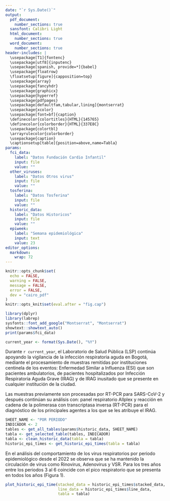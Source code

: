 ```yaml
---
date: "`r Sys.Date()`"
output:
  pdf_document: 
    number_sections: true
  sansfont: Calibri Light
  html_document:
    number_sections: true
  word_document: 
    number_sections: true
header-includes: |
  \usepackage[T1]{fontenc}
  \usepackage[utf8]{inputenc}
  \usepackage[spanish, provide=*]{babel}
  \usepackage{floatrow}
  \floatsetup[figure]{capposition=top}
  \usepackage{array}
  \usepackage{fancyhdr}
  \usepackage{graphicx}
  \usepackage{hyperref}
  \usepackage{pdfpages}
  \usepackage[defaultfam,tabular,lining]{montserrat}
  \usepackage{xcolor}
  \usepackage[font=bf]{caption}
  \definecolor{colortitles}{HTML}{145765}
  \definecolor{colorborder}{HTML}{337E8C}
  \usepackage{colortbl}
  \arrayrulecolor{colorborder}
  \usepackage{caption}
  \captionsetup[table]{position=above,name=Tabla}
params:
  fci_data:
    label: "Datos Fundación Cardio Infantil"
    input: file
    value: ""
  other_viruses:
    label: "Datos Otros virus"
    input: file
    value: ""
  tosferina:
    label: "Datos Tosferina"
    input: file
    value: ""
  historic_data:
    label: "Datos Historicos"
    input: file
    value: ""
  epiweek:
    label: "Semana epidemiológica"
    input: text
    value: 23
editor_options: 
  markdown: 
    wrap: 72
---
```


```r
knitr::opts_chunk$set(
  echo = FALSE,
  warning = FALSE,
  message = FALSE,
  error = FALSE,
  dev = "cairo_pdf"
)
knitr::opts_knit$set(eval.after = "fig.cap")

library(dplyr)
library(labrep)
sysfonts::font_add_google("Montserrat", "Montserrat")
showtext::showtext_auto()
print(params$fci_data)
```

```{=tex}
\fontsize{11.5}{13}
\fontseries{c}
\selectfont
```

\includepdf[pages={1}]{cover.pdf}

```{=tex}
\begin{center}
{\color{colortitles} Alcalde Mayor de Bogotá\\}
Carlos Fernando Galán Pachón\\~\\


{\color{colortitles} Secretario Distrital de Salud\\}
Gerson Orlando Bermont Galavis\\~\\


{\color{colortitles} Subsecretario de Salud Pública\\}
Manuel Alfredo González Mayorga\\[0.4in]


{\color{colortitles} Coordinación general del documento\\~\\}


{\color{colortitles} Directora de Epidemiología, Análisis y Gestión de\\ 
Políticas de Salud Colectiva\\}
Diane Moyano Romero\\~\\


{\color{colortitles} Subdirectora de Vigilancia en Salud Pública\\}
Sol Yiber Beltran Aguilera\\[0.5in]


{\color{colortitles} Autor\\~\\}
{\color{colortitles} Laboratorio de Salud Pública\\}
Sandra Liliana Gómez Bautista\\
Paula Andrea Borda Osuna\\[0.6in]


{\color{colortitles} Coordinación Editorial\\~\\}

{\color{colortitles} Oficina Asesora de Comunicaciones en Salud\\}
María Juliana Silva Amado\\~\\


{\color{colortitles} Corrección de estilo\\}
José Aldemar Garzón González\\~\\


{\color{colortitles} Diseño y diagramación\\}
Harol Giovanny León Niampira\\~\\


{\color{colortitles} Fotografía portada\\}
www.saludcapital.gov.co\\~\\


{\color{colortitles}
Secretaría Distrital de Salud\\
Carrera 32 No. 12-81\\
Conmutador: 364 9090\\
Bogotá, D. C. - 2024\\
www.saludcapital.gov.co\\}
\end{center}
```
```{=tex}
\pagenumbering{gobble}
\pagenumbering{arabic}
```
\newpage

```{=tex}
\begin{flushleft}
{\color{colortitles} \section{Virus respiratorios}}
\end{flushleft}
```

```r
current_year <- format(Sys.Date(), "%Y")
```


Durante `r current_year`, el Laboratorio de Salud Pública (LSP) continúa
apoyando la vigilancia de la infección respiratoria aguda en Bogotá, mediante el
procesamiento de muestras remitidas por instituciones centinela de los
eventos: Enfermedad Similar a Influenza (ESI) que son pacientes
ambulatorios, de pacientes hospitalizados por Infección Respiratoria
Aguda Grave (IRAG) y de IRAG inusitado que se presente en cualquier
institución de la ciudad.

Las muestras previamente son procesadas por RT-PCR para SARS-CoV-2 y
después continúan su análisis con: panel respiratorio  Allplex y reacción en
cadena de la polimerasa con transcriptasa inversa (RT-PCR) para el
diagnóstico de los principales agentes a los que se les atribuye el
IRAG.

```r
SHEET_NAME <- "POR PERIODO"
INDICADOR <- 2
tables <- get_all_tables(params$historic_data, SHEET_NAME)
tabla <- get_selected_table(tables, INDICADOR)
tabla <- clean_historic_data(tabla = tabla)
historic_epi_times <- get_historic_epi_times(tabla = tabla)
```

En el análisis del comportamiento de los virus respiratorios por periodo epidemiológico desde el 2022 se observa que se ha mantenido la circulación de virus como Rinovirus, Adenovirus y VSR. Para los tres años entre los periodos 3 al 6 coincide con el pico respiratorio que se presenta en todos los años (Figura 1).

```r
plot_historic_epi_time(stacked_data = historic_epi_times$stacked_data,
                       line_data = historic_epi_times$line_data,
                       tabla = tabla)
```

\includepdf[pages={1}]{back_cover.pdf}
